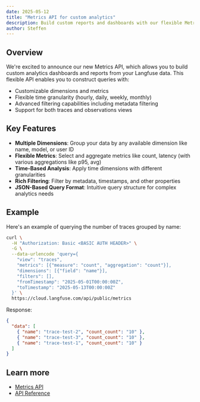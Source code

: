 ```yaml
---
date: 2025-05-12
title: "Metrics API for custom analytics"
description: Build custom reports and dashboards with our flexible Metrics API. Query traces, observations, and scores with custom dimensions, metrics, and time granularity.
author: Steffen
---
```



<ChangelogHeader />

## Overview

We're excited to announce our new Metrics API, which allows you to build custom analytics dashboards and reports from your Langfuse data.
This flexible API enables you to construct queries with:

- Customizable dimensions and metrics
- Flexible time granularity (hourly, daily, weekly, monthly)
- Advanced filtering capabilities including metadata filtering
- Support for both traces and observations views

## Key Features

- **Multiple Dimensions**: Group your data by any available dimension like name, model, or user ID
- **Flexible Metrics**: Select and aggregate metrics like count, latency (with various aggregations like p95, avg)
- **Time-Based Analysis**: Apply time dimensions with different granularities
- **Rich Filtering**: Filter by metadata, timestamps, and other properties
- **JSON-Based Query Format**: Intuitive query structure for complex analytics needs

## Example

Here's an example of querying the number of traces grouped by name:

```bash
curl \
  -H "Authorization: Basic <BASIC AUTH HEADER>" \
  -G \
  --data-urlencode 'query={
    "view": "traces",
    "metrics": [{"measure": "count", "aggregation": "count"}],
    "dimensions": [{"field": "name"}],
    "filters": [],
    "fromTimestamp": "2025-05-01T00:00:00Z",
    "toTimestamp": "2025-05-13T00:00:00Z"
  }' \
  https://cloud.langfuse.com/api/public/metrics
```

Response:

```json
{
  "data": [
    { "name": "trace-test-2", "count_count": "10" },
    { "name": "trace-test-3", "count_count": "10" },
    { "name": "trace-test-1", "count_count": "10" }
  ]
}
```

## Learn more

- [Metrics API](/docs/analytics/metrics-api)
- [API Reference](https://api.reference.langfuse.com/#tag/metrics/GET/api/public/metrics)

